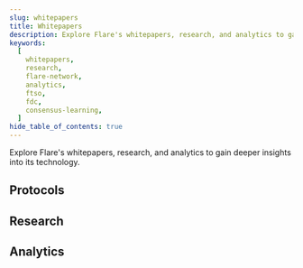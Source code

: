 ```yaml
---
slug: whitepapers
title: Whitepapers
description: Explore Flare's whitepapers, research, and analytics to gain deeper insights into its technology.
keywords:
  [
    whitepapers,
    research,
    flare-network,
    analytics,
    ftso,
    fdc,
    consensus-learning,
  ]
hide_table_of_contents: true
---
```



Explore Flare's whitepapers, research, and analytics to gain deeper insights into its technology.

## Protocols

<div
  style={{
    display: "grid",
    gap: "1rem",
    gridTemplateColumns: "repeat(2, 1fr)",
  }}
>
  <CustomCard
    title="The Flare Data Connector"
    href="/pdf/whitepapers/20240224-FlareDataConnector.pdf"
    description="This paper introduces the Flare Data Connector (FDC), an enshrined protocol using network consensus to bring external event data securely onto Flare. Confirmed attestations based on user requests are published on-chain every 90 seconds."
    date="Jan 14, 2025"
  />
  <CustomCard
    title="FTSOv2: more data feeds and faster updates to the FTSO"
    href="/pdf/whitepapers/20240223-FlareTimeSeriesOracleV2.pdf"
    description="This paper presents FTSOv2, an improved Flare Time Series Oracle enabling faster updates (via new block-latency feeds alongside 90s anchor feeds) and support for 1000+ data feeds efficiently, enhancing decentralized data delivery."
    date="Sep 9, 2024"
  />
  <CustomCard
    title="The Flare network and FLR token"
    href="/pdf/whitepapers/20221231-TheFlareNetworkAndFLRToken.pdf"
    description="Provides a foundational overview of the Flare Network, an EVM L1 featuring native blockchain data and time series data protocols for decentralized data acquisition. Covers the FLR token, delegation, consensus, governance, and tokenomics."
    date="Dec 30, 2022"
  />
</div>

## Research

<div
  style={{
    display: "grid",
    gap: "1rem",
    gridTemplateColumns: "repeat(2, 1fr)",
  }}
>
  <CustomCard
    title="Consensus learning: A novel decentralised ensemble learning paradigm"
    href="/pdf/whitepapers/20240225-ConsensusLearning.pdf"
    description="Introduces Consensus Learning, a novel distributed machine learning paradigm combining ensemble methods with P2P consensus. This approach ensures data privacy and Byzantine fault tolerance by aggregating predictions via network consensus, supported by theoretical analysis and simulations."
    date="Feb 25, 2024"
  />
  <CustomCard
    title="A hybrid post-quantum digital signature scheme for the EVM"
    href="/pdf/whitepapers/20220722-HybridPostQuantumDigitalSignatureSchemeForTheEthereumVirtualMachine.pdf"
    description="Proposes a new EVM transaction type incorporating both standard elliptic curve and CRYSTALS-Dilithium post-quantum signatures to provide quantum resistance against threats like Shor's algorithm, while maintaining network efficiency."
    date="Jul 5, 2022"
  />
  <CustomCard
    title="Flare Consensus Protocol"
    href="/pdf/whitepapers/20191105-FlareConsensusProtocol.pdf"
    description="Details the Flare Consensus Protocol (FCP), a novel, leaderless, totally-ordered Federated Byzantine Agreement (FBA) construction."
    date="Nov 5, 2019"
  />
</div>

## Analytics

<div
  style={{
    display: "grid",
    gap: "1rem",
    gridTemplateColumns: "repeat(2, 1fr)",
  }}
>
  <CustomCard
    title="Kraken exchange - FTSO price comparison"
    href="/pdf/whitepapers/20230406-KrakenExchange-FTSOPriceComparison.pdf"
    description="This report analyzes the accuracy of Flare Time Series Oracle (FTSO) price feeds (BTC, ETH, XRP) on the Songbird network by comparing them against actual trade data from the Kraken exchange. Using metrics like deviation bands and RRMSE, the analysis concludes that FTSO prices closely align with Kraken prices, demonstrating the oracle's ability to reach accurate consensus on decentralized price data consistent with major centralized exchanges."
    date="Apr 6, 2023"
  />
  <CustomCard
    title="STP.02 - Impact of secondary FTSO reward band"
    href="/pdf/whitepapers/20230529-SongbirdBandUpdate-ImpactOfSTP02.pdf"
    description="This report evaluates the effects of Songbird Test Proposal 2 (STP.02), which introduced a secondary percentage-based reward band for the FTSO. Comparing data before and after the update on Songbird (and against Flare without the update), the analysis finds that STP.02 significantly increased the percentage of rewarded data providers, enhancing decentralization, without negatively impacting the accuracy of the FTSO price feeds."
    date="May 29, 2023"
  />
</div>
